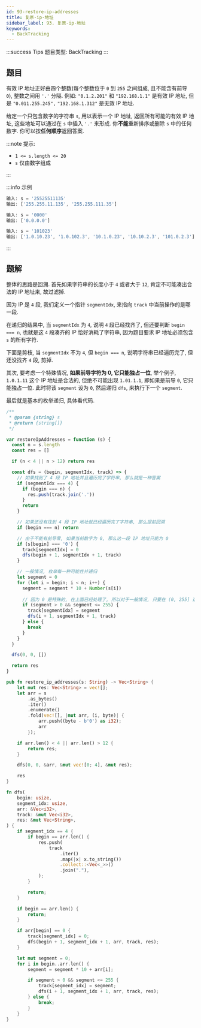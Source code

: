 ```yaml
---
id: 93-restore-ip-addresses
title: 复原-ip-地址
sidebar_label: 93. 复原-ip-地址
keywords:
  - BackTracking
---
```


:::success Tips
题目类型: BackTracking
:::

## 题目

有效 IP 地址正好由四个整数(每个整数位于 `0` 到 `255` 之间组成, 且不能含有前导 `0`), 整数之间用 `'.'` 分隔. 例如: `"0.1.2.201"` 和 `"192.168.1.1"` 是有效 IP 地址, 但是 `"0.011.255.245",` `"192.168.1.312"` 是无效 IP 地址.

给定一个只包含数字的字符串 `s`, 用以表示一个 IP 地址, 返回所有可能的有效 IP 地址, 这些地址可以通过在 `s` 中插入 `'.'` 来形成. 你**不能**重新排序或删除 `s` 中的任何数字. 你可以按**任何顺序**返回答案.

:::note 提示:

- `1 <= s.length <= 20`
- `s` 仅由数字组成

:::

:::info 示例

```ts
输入: s = '25525511135'
输出: ['255.255.11.135', '255.255.111.35']
```

```ts
输入: s = '0000'
输出: ['0.0.0.0']
```

```ts
输入: s = '101023'
输出: ['1.0.10.23', '1.0.102.3', '10.1.0.23', '10.10.2.3', '101.0.2.3']
```

:::

## 题解

整体的思路是回溯. 首先如果字符串的长度小于 `4` 或者大于 `12`, 肯定不可能凑出合法的 IP 地址来, 故过滤掉.

因为 IP 是 `4` 段, 我们定义一个指针 `segmentIdx`, 来指向 `track` 中当前操作的是哪一段.

在递归的结果中, 当 `segmentIdx` 为 `4`, 说明 `4` 段已经找齐了, 但还要判断 `begin === n`, 也就是这 `4` 段凑齐的 IP 恰好消耗了字符串, 因为题目要求 IP 地址必须包含 `s` 的所有字符.

下面是剪枝, 当 `segmentIdx` 不为 `4`, 但 `begin === n`, 说明字符串已经遍历完了, 但还没找齐 `4` 段, 剪掉.

其次, 要考虑一个特殊情况, **如果前导字符为 0, 它只能独占一位**, 举个例子, `1.0.1.11` 这个 IP 地址是合法的, 但绝不可能出现 `1.01.1.1`, 即如果是前导 `0`, 它只能独占一位. 此时将该 `segment` 设为 `0`, 然后递归 `dfs`, 来执行下一个 `segment`.

最后就是基本的枚举递归, 具体看代码.



<Tabs>
  <TabItem value="JavaScript" label="JavaScript" default>

```ts
/**
 * @param {string} s
 * @return {string[]}
 */

var restoreIpAddresses = function (s) {
  const n = s.length
  const res = []

  if (n < 4 || n > 12) return res

  const dfs = (begin, segmentIdx, track) => {
    // 如果找到了 4 段 IP 地址并且遍历完了字符串, 那么就是一种答案
    if (segmentIdx === 4) {
      if (begin === n) {
        res.push(track.join('.'))
      }
      return
    }

    // 如果还没有找到 4 段 IP 地址就已经遍历完了字符串, 那么提前回溯
    if (begin === n) return

    // 由于不能有前导零, 如果当前数字为 0, 那么这一段 IP 地址只能为 0
    if (s[begin] === '0') {
      track[segmentIdx] = 0
      dfs(begin + 1, segmentIdx + 1, track)
    }

    // 一般情况, 枚举每一种可能性并递归
    let segment = 0
    for (let i = begin; i < n; i++) {
      segment = segment * 10 + Number(s[i])
      
      // 因为 0 是特殊的, 在上面已经处理了, 所以对于一般情况, 只要在 (0, 255] 这个前开后闭区间即可
      if (segment > 0 && segment <= 255) {
        track[segmentIdx] = segment
        dfs(i + 1, segmentIdx + 1, track)
      } else {
        break
      }
    }
  }

  dfs(0, 0, [])

  return res
}
```

</TabItem>
<TabItem value="Rust" label="Rust">

```rust
pub fn restore_ip_addresses(s: String) -> Vec<String> {
    let mut res: Vec<String> = vec![];
    let arr = s
        .as_bytes()
        .iter()
        .enumerate()
        .fold(vec![], |mut arr, (i, byte)| {
            arr.push((byte - b'0') as i32);
            arr
        });

    if arr.len() < 4 || arr.len() > 12 {
        return res;
    }

    dfs(0, 0, &arr, &mut vec![0; 4], &mut res);

    res
}

fn dfs(
    begin: usize,
    segment_idx: usize,
    arr: &Vec<i32>,
    track: &mut Vec<i32>,
    res: &mut Vec<String>,
) {
    if segment_idx == 4 {
        if begin == arr.len() {
            res.push(
                track
                    .iter()
                    .map(|x| x.to_string())
                    .collect::<Vec<_>>()
                    .join("."),
            );
        }

        return;
    }

    if begin == arr.len() {
        return;
    }

    if arr[begin] == 0 {
        track[segment_idx] = 0;
        dfs(begin + 1, segment_idx + 1, arr, track, res);
    }

    let mut segment = 0;
    for i in begin..arr.len() {
        segment = segment * 10 + arr[i];

        if segment > 0 && segment <= 255 {
            track[segment_idx] = segment;
            dfs(i + 1, segment_idx + 1, arr, track, res);
        } else {
            break;
        }
    }
}
```

</TabItem>
</Tabs>
